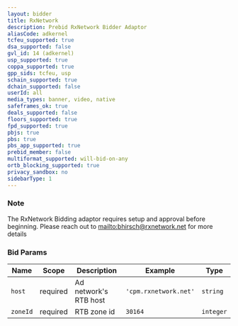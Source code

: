 ```yaml
---
layout: bidder
title: RxNetwork
description: Prebid RxNetwork Bidder Adaptor
aliasCode: adkernel
tcfeu_supported: true
dsa_supported: false
gvl_id: 14 (adkernel)
usp_supported: true
coppa_supported: true
gpp_sids: tcfeu, usp
schain_supported: true
dchain_supported: false
userId: all
media_types: banner, video, native
safeframes_ok: true
deals_supported: false
floors_supported: true
fpd_supported: true
pbjs: true
pbs: true
pbs_app_supported: true
prebid_member: false
multiformat_supported: will-bid-on-any
ortb_blocking_supported: true
privacy_sandbox: no
sidebarType: 1
---
```


### Note

The RxNetwork Bidding adaptor requires setup and approval before beginning. Please reach out to [mailto:bhirsch@rxnetwork.net](bhirsch@rxnetwork.net) for more details

### Bid Params


| Name     | Scope    | Description           | Example                   | Type     |
|----------|----------|-----------------------|---------------------------|----------|
| `host`   | required | Ad network's RTB host | `'cpm.rxnetwork.net'` | `string` |
| `zoneId` | required | RTB zone id           | `30164`                 | `integer` |
